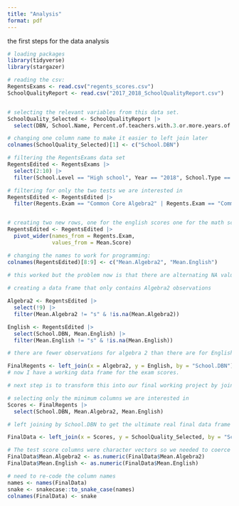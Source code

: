 ```yaml
---
title: "Analysis"
format: pdf
---
```


the first steps for the data analysis
```r
# loading packages
library(tidyverse)
library(stargazer)
```


```r
# reading the csv:
RegentsExams <- read.csv("regents_scores.csv")
SchoolQualityReport <- read.csv("2017_2018_SchoolQualityReport.csv")


# selecting the relevant variables from this data set.
SchoolQuality_Selected <- SchoolQualityReport |> 
  select(DBN, School.Name, Percent.of.teachers.with.3.or.more.years.of.experience, Percent.of.Students.Chronically.Absent, Rigorous.Instruction...Percent.Positive, Supportive.Environment.Rating)

# changing one column name to make it easier to left join later
colnames(SchoolQuality_Selected)[1] <- c("School.DBN")

# filtering the RegentsExams data set 
RegentsEdited <- RegentsExams |> 
  select(2:10) |>
  filter(School.Level == "High school", Year == "2018", School.Type == "General Academic")

# filtering for only the two tests we are interested in
RegentsEdited <- RegentsEdited |> 
  filter(Regents.Exam == "Common Core Algebra2" | Regents.Exam == "Common Core English")


# creating two new rows, one for the english scores one for the math scores
RegentsEdited <- RegentsEdited |> 
  pivot_wider(names_from = Regents.Exam,
              values_from = Mean.Score)

# changing the names to work for programming: 
colnames(RegentsEdited)[8:9] <- c("Mean.Algebra2", "Mean.English")
  
# this worked but the problem now is that there are alternating NA values for the two columns on test scores because some of those became the math scores. so we need to remove the NA values in math and English while keeping the schools. BASICALLY instead of there being one school twice (two rows) we need there to be one row for each school.

# creating a data frame that only contains Algebra2 observations

Algebra2 <- RegentsEdited |> 
  select(!9) |>
  filter(Mean.Algebra2 != "s" & !is.na(Mean.Algebra2))

English <- RegentsEdited |> 
  select(School.DBN, Mean.English) |>
  filter(Mean.English != "s" & !is.na(Mean.English))

# there are fewer observations for algebra 2 than there are for English, so I want to left join on algebra 2 to keep all of those observations

FinalRegents <- left_join(x = Algebra2, y = English, by = "School.DBN")
# now I have a working data frame for the exam scores. 

# next step is to transform this into our final working project by joining this data frame with the first data frame

# selecting only the minimum columns we are interested in
Scores <- FinalRegents |> 
  select(School.DBN, Mean.Algebra2, Mean.English)

# left joining by School.DBN to get the ultimate real final data frame we want to work with: 

FinalData <- left_join(x = Scores, y = SchoolQuality_Selected, by = "School.DBN")

# The test score columns were character vectors so we needed to coerce them to numeric vectors.
FinalData$Mean.Algebra2 <- as.numeric(FinalData$Mean.Algebra2)
FinalData$Mean.English <- as.numeric(FinalData$Mean.English)

# need to re-code the column names 
names <- names(FinalData)
snake <- snakecase::to_snake_case(names)
colnames(FinalData) <- snake
```
